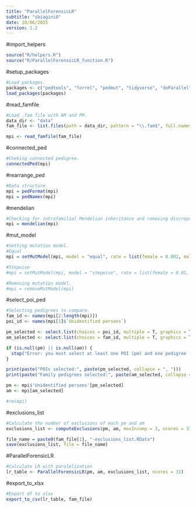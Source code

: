 ```yaml
---
title: "ParallelForensicLR"
subtitle: "sbiagini0"
date: 10/06/2025 
version: 1.2
---
```


#import_helpers
```r
source("R/helpers.R")
source("R/ParallelForensicLR_function.R")

``` 

#setup_packages
```r
#Load packages.
packages <- c("pedtools", "forrel", "pedmut", "tidyverse", "doParallel", "svDialogs", "matrixStats", "writexl")
load_packages(packages)

```

#read_famfile
```r
#Load .fam file with AM and PM.
data_dir <- "data"
fam_file <- list.files(path = data_dir, pattern = "\\.fam$", full.names  = TRUE)

mpi <- read_famfile(fam_file)

```

#connected_ped
```r
#Cheking connected pedigree.
connectedPed(mpi)

```

#rearrange_ped
```r
#Data structure.
mpi = pedFormat(mpi)
mpi = pedNames(mpi)

```

#mendelian
```r
#Checking for intrafamilial Mendelian inheritance and removing discrepant markers.
mpi = mendelian(mpi)

``` 

#mut_model
```r
#Setting mutation model.
#Equal
mpi = setMutModel(mpi, model = "equal", rate = list(female = 0.002, male = 0.002))

#Stepwise
#mpi = setMutModel(mpi, model = "stepwise", rate = list(female = 0.01, male = 0.02), range = 0.1, rate2 = 1e-6)

#Removing mutation model.
#mpi = removeMutModel(mpi)

```

#select_poi_ped
```r
#Selecting pedigrees to compare.
fam_id <- names(mpi[2:length(mpi)])
poi_id <- names(mpi[1]$`Unidentified persons`)

pm_selected <- select.list(choices = poi_id, multiple = T, graphics = T, title = "Select POIs:")
am_selected <- select.list(choices = fam_id, multiple = T, graphics = T, title = "Select Family pedigrees:")

if (is.null(pm) || is.null(am)) {
  stop("Error: you must select at least one POI (pm) and one pedigree (am)")
}

print(paste("POIs selected:", paste(pm_selected, collapse = ", ")))
print(paste("Family pedigrees selected:", paste(am_selected, collapse = ", ")))

pm <- mpi$'Unidentified persons'[pm_selected]
am <- mpi[am_selected]

#rm(mpi)

```

#exclusions_list
```r
#Calculate the number of exclusions of each pm and am
exclusions_list <- computeExclusions(pm, am, maxIncomp = 3, ncores = 31)

file_name = paste0(fam_file[1], "-exclusions_list.RData")
save(exclusions_list, file = file_name)

```

#ParallelForensicLR
```r
#Calculate LR with paralelization
lr_table <- ParallelForensicLR(pm, am, exclusions_list, ncores = 31)

```

#export_to_xlsx
```r
#Export df to xlsx
export_to_csv(lr_table, fam_file)

```
